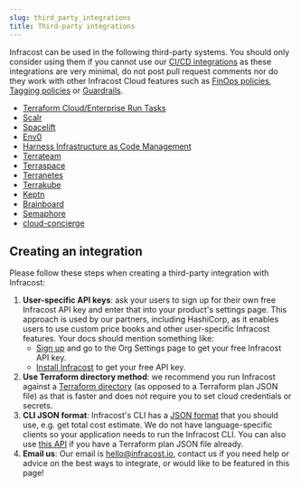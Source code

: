 ```yaml
---
slug: third_party_integrations
title: Third-party integrations
---
```



Infracost can be used in the following third-party systems. You should only consider using them if you cannot use our [CI/CD integrations](/docs/integrations/cicd/) as these integrations are very minimal, do not post pull request comments nor do they work with other Infracost Cloud features such as [FinOps policies](/docs/infracost_cloud/finops_policies/), [Tagging policies](/docs/infracost_cloud/tagging_policies/) or [Guardrails](/docs/infracost_cloud/guardrails/).

- [Terraform Cloud/Enterprise Run Tasks](/docs/integrations/terraform_cloud_enterprise/)
- [Scalr](https://docs.scalr.com/en/latest/cost_estimate.html)
- [Spacelift](https://docs.spacelift.io/vendors/terraform/infracost)
- [Env0](https://docs.env0.com/docs/cost-monitoring#cost-estimation)
- [Harness Infrastructure as Code Management](https://www.harness.io/products/infrastructure-as-code-management)
- [Terrateam](https://docs.terrateam.io/integrations/infracost)
- [Terraspace](https://terraspace.cloud/docs/cloud/cost-estimation)
- [Terranetes](https://terranetes.appvia.io/terranetes-controller/admin/costs)
- [Terrakube](https://docs.terrakube.io/user-guide/cost-estimation)
- [Keptn](https://artifacthub.io/packages/keptn/keptn-integrations/infracost)
- [Brainboard](https://docs.brainboard.co/ci-cd-engine/supported-plugins#cost-estimation)
- [Semaphore](https://docs.semaphoreci.com/examples/estimating-cloud-costs-with-infracost/)
- [cloud-concierge](https://docs.cloudconcierge.io/how-it-works/pull-request-output#resource-cost-calculations)

## Creating an integration

Please follow these steps when creating a third-party integration with Infracost:

1. **User-specific API keys**: ask your users to sign up for their own free Infracost API key and enter that into your product's settings page. This approach is used by our partners, including HashiCorp, as it enables users to use custom price books and other user-specific Infracost features. Your docs should mention something like:
   - [Sign up](https://dashboard.infracost.io) and go to the Org Settings page to get your free Infracost API key.
   - [Install Infracost](/docs/#2-get-api-key) to get your free API key.
2. **Use Terraform directory method**: we recommend you run Infracost against a [Terraform directory](/docs/features/cli_commands/#option-1-terraform-directory-recommended) (as opposed to a Terraform plan JSON file) as that is faster and does not require you to set cloud credentials or secrets.
3. **CLI JSON format**: Infracost's CLI has a [JSON format](/docs/features/cli_commands/#examples) that you should use, e.g. get total cost estimate. We do not have language-specific clients so your application needs to run the Infracost CLI. You can also use [this API](/docs/integrations/infracost_api/) if you have a Terraform plan JSON file already.
4. **Email us**: Our email is [hello@infracost.io](mailto:hello@infracost.io), contact us if you need help or advice on the best ways to integrate, or would like to be featured in this page!
